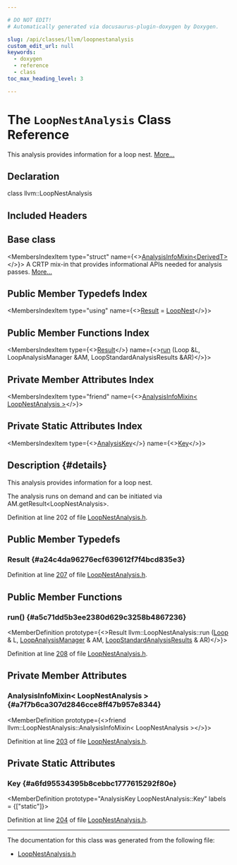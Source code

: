 ```yaml
---

# DO NOT EDIT!
# Automatically generated via docusaurus-plugin-doxygen by Doxygen.

slug: /api/classes/llvm/loopnestanalysis
custom_edit_url: null
keywords:
  - doxygen
  - reference
  - class
toc_max_heading_level: 3

---
```





# The `LoopNestAnalysis` Class Reference

<DoxygenPage pluginConfig={pluginConfig}>

This analysis provides information for a loop nest. <a href="#details">More...</a>

## Declaration

<CodeBlock>class llvm::LoopNestAnalysis</CodeBlock>

## Included Headers

<IncludesList>
<IncludesListItem
  filePath="llvm/Analysis/LoopNestAnalysis.h"
  permalink="/docs/api/files/include/include/llvm/include/llvm/analysis/loopnestanalysis-h"
  isLocal="true" />
</IncludesList>

## Base class

<MembersIndex>

<MembersIndexItem
  type="struct"
  name={<><a href="/docs/api/structs/llvm/analysisinfomixin">AnalysisInfoMixin&lt;DerivedT&gt;</a></>}>
A CRTP mix-in that provides informational APIs needed for analysis passes. <a href="/docs/api/structs/llvm/analysisinfomixin/#details">More...</a>
</MembersIndexItem>

</MembersIndex>

## Public Member Typedefs Index

<MembersIndex>

<MembersIndexItem
  type="using"
  name={<><a href="#a24c4da96276ecf639612f7f4bcd835e3">Result</a> = <a href="/docs/api/classes/llvm/loopnest">LoopNest</a></>}>
</MembersIndexItem>

</MembersIndex>

## Public Member Functions Index

<MembersIndex>

<MembersIndexItem
  type={<><a href="#a24c4da96276ecf639612f7f4bcd835e3">Result</a></>}
  name={<><a href="#a5c71dd5b3ee2380d629c3258b4867236">run</a> (Loop &amp;L, LoopAnalysisManager &amp;AM, LoopStandardAnalysisResults &amp;AR)</>}>
</MembersIndexItem>

</MembersIndex>

## Private Member Attributes Index

<MembersIndex>

<MembersIndexItem
  type="friend"
  name={<><a href="#a7f7b6ca307d2846cce8ff47b957e8344">AnalysisInfoMixin&lt; LoopNestAnalysis &gt;</a></>}>
</MembersIndexItem>

</MembersIndex>

## Private Static Attributes Index

<MembersIndex>

<MembersIndexItem
  type={<><a href="/docs/api/structs/llvm/analysiskey">AnalysisKey</a></>}
  name={<><a href="#a6fd95534395b8cebbc1777615292f80e">Key</a></>}>
</MembersIndexItem>

</MembersIndex>

## Description {#details}

This analysis provides information for a loop nest.

The analysis runs on demand and can be initiated via AM.getResult&lt;LoopNestAnalysis&gt;.

Definition at line 202 of file <a href="/docs/api/files/include/include/llvm/include/llvm/analysis/loopnestanalysis-h">LoopNestAnalysis.h</a>.

<SectionDefinition>

## Public Member Typedefs

### Result {#a24c4da96276ecf639612f7f4bcd835e3}

<MemberDefinition
  prototype="using llvm::LoopNestAnalysis::Result =  LoopNest">

Definition at line <a href="/docs/api/files/include/include/llvm/include/llvm/analysis/loopnestanalysis-h/#l00207">207</a> of file <a href="/docs/api/files/include/include/llvm/include/llvm/analysis/loopnestanalysis-h">LoopNestAnalysis.h</a>.
</MemberDefinition>

</SectionDefinition>

<SectionDefinition>

## Public Member Functions

### run() {#a5c71dd5b3ee2380d629c3258b4867236}

<MemberDefinition
  prototype={<>Result llvm::LoopNestAnalysis::run (<a href="/docs/api/classes/llvm/loop">Loop</a> &amp; L, <a href="/docs/api/namespaces/llvm/#a58dde534a0ea2a23cb6c779c5c283f75">LoopAnalysisManager</a> &amp; AM, <a href="/docs/api/structs/llvm/loopstandardanalysisresults">LoopStandardAnalysisResults</a> &amp; AR)</>}>

Definition at line <a href="/docs/api/files/include/include/llvm/include/llvm/analysis/loopnestanalysis-h/#l00208">208</a> of file <a href="/docs/api/files/include/include/llvm/include/llvm/analysis/loopnestanalysis-h">LoopNestAnalysis.h</a>.
</MemberDefinition>

</SectionDefinition>

<SectionDefinition>

## Private Member Attributes

### AnalysisInfoMixin&lt; LoopNestAnalysis &gt; {#a7f7b6ca307d2846cce8ff47b957e8344}

<MemberDefinition
  prototype={<>friend llvm::LoopNestAnalysis::AnalysisInfoMixin&lt; LoopNestAnalysis &gt;</>}>

Definition at line <a href="/docs/api/files/include/include/llvm/include/llvm/analysis/loopnestanalysis-h/#l00203">203</a> of file <a href="/docs/api/files/include/include/llvm/include/llvm/analysis/loopnestanalysis-h">LoopNestAnalysis.h</a>.
</MemberDefinition>

</SectionDefinition>

<SectionDefinition>

## Private Static Attributes

### Key {#a6fd95534395b8cebbc1777615292f80e}

<MemberDefinition
  prototype="AnalysisKey LoopNestAnalysis::Key"
  labels = {["static"]}>

Definition at line <a href="/docs/api/files/include/include/llvm/include/llvm/analysis/loopnestanalysis-h/#l00204">204</a> of file <a href="/docs/api/files/include/include/llvm/include/llvm/analysis/loopnestanalysis-h">LoopNestAnalysis.h</a>.
</MemberDefinition>

</SectionDefinition>

<hr/>

The documentation for this class was generated from the following file:

<ul>
<li><a href="/docs/api/files/include/include/llvm/include/llvm/analysis/loopnestanalysis-h">LoopNestAnalysis.h</a></li>
</ul>

</DoxygenPage>
